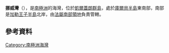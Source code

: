 {{coord|49|23|S|70|22|E|type:waterbody_region:FR|display=title}}

'''挪威灣'''（{{lang-fr|Baie Norvégienne}}），是[[南極洲|南極洲]]的海灣，位於[[凱爾蓋朗群島|凱爾蓋朗群島]]，處於[[庫爾貝半島|庫爾貝半島]]東南部，南部是[[加勒王子半島|加勒王子半島]]北岸，由[[法屬南部領地|法屬南部領地]]負責管轄。

==參考資料==
{{usgs-gazetteer}}

{{Antarctica-geo-stub}}
[[Category:南極洲海灣|Category:南極洲海灣]]